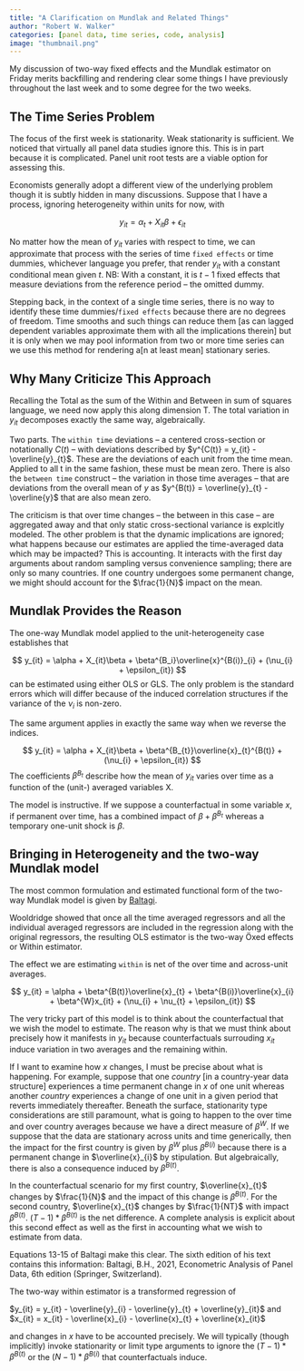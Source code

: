 ```yaml
---
title: "A Clarification on Mundlak and Related Things"
author: "Robert W. Walker"
categories: [panel data, time series, code, analysis]
image: "thumbnail.png"
---
```


My discussion of two-way fixed effects and the Mundlak estimator on Friday merits backfilling and rendering clear some things I have previously throughout the last week and to some degree for the two weeks.

## The Time Series Problem

The focus of the first week is stationarity.  Weak stationarity is sufficient.  We noticed that virtually all panel data studies ignore this.  This is in part because it is complicated.  Panel unit root tests are a viable option for assessing this.

Economists generally adopt a different view of the underlying problem though it is subtly hidden in many discussions.  Suppose that I have a process, ignoring heterogeneity within units for now, with 

$$
y_{it} = \alpha_{t} + X_{it}\beta + \epsilon_{it}
$$

No matter how the mean of $y_{it}$ varies with respect to time, we can approximate that process with the series of time `fixed effects` or time dummies, whichever language you prefer, that render $y_{it}$ with a constant conditional mean given $t$.  NB: With a constant, it is $t-1$ fixed effects that measure deviations from the reference period -- the omitted dummy.

Stepping back, in the context of a single time series, there is no way to identify these time dummies/`fixed effects` because there are no degrees of freedom.  Time smooths and such things can reduce them [as can lagged dependent variables approximate them with all the implications therein] but it is only when we may pool information from two or more time series can we use this method for rendering a[n at least mean] stationary series.

## Why Many Criticize This Approach

Recalling the Total as the sum of the Within and Between in sum of squares language, we need now apply this along dimension T.  The total variation in $y_{it}$ decomposes exactly the same way, algebraically.

Two parts.  The `within time` deviations -- a centered cross-section or notationally $C(t)$ -- with deviations described by $y^{C(t)} = y_{it} - \overline{y}_{t}$.  These are the deviations of each unit from the time mean.  Applied to all t in the same fashion, these must be mean zero.  There is also the `between time` construct -- the variation in those time averages -- that are deviations from the overall mean of $y$ as $y^{B(t)} = \overline{y}_{t} - \overline{y}$ that are also mean zero.

The criticism is that over time changes -- the between in this case -- are aggregated away and that only static cross-sectional variance is explcitly modeled.  The other problem is that the dynamic implications are ignored; what happens because our estimates are applied the time-averaged data which may be impacted?  This is accounting.  It interacts with the first day arguments about random sampling versus convenience sampling; there are only so many countries.  If one country undergoes some permanent change, we might should account for the $\frac{1}{N}$ impact on the mean.

## Mundlak Provides the Reason

The one-way Mundlak model applied to the unit-heterogeneity case establishes that 

$$
y_{it} = \alpha + X_{it}\beta + \beta^{B_i}\overline{x}^{B(i)}_{i} + (\nu_{i} + \epsilon_{it})
$$
can be estimated using either OLS or GLS.  The only problem is the standard errors which will differ because of the induced correlation structures if the variance of the $\nu_{i}$ is non-zero.

The same argument applies in exactly the same way when we reverse the indices.

$$
y_{it} = \alpha + X_{it}\beta + \beta^{B_{t}}\overline{x}_{t}^{B(t)} + (\nu_{i} + \epsilon_{it})
$$
The coefficients $\beta^{B_{t}}$ describe how the mean of $y_{it}$ varies over time as a function of the (unit-) averaged variables X.

The model is instructive.  If we suppose a counterfactual in some variable $x$, if permanent over time, has a combined impact of $\beta + \beta^{B_{t}}$ whereas a temporary one-unit shock is $\beta$.

## Bringing in Heterogeneity and the two-way Mundlak model

The most common formulation and estimated functional form of the two-way Mundlak model is given by [Baltagi](https://www.tandfonline.com/doi/pdf/10.1080/07474938.2023.2178139).

Wooldridge showed that once all the time averaged regressors and all the individual averaged regressors are included in the regression along with the original regressors, the resulting OLS estimator is the two-way Öxed effects or Within estimator.

The effect we are estimating `within` is net of the over time and across-unit averages.

$$
y_{it} = \alpha + \beta^{B(t)}\overline{x}_{t} + \beta^{B(i)}\overline{x}_{i} + \beta^{W}x_{it} + (\nu_{i} + \nu_{t} + \epsilon_{it})
$$

The very tricky part of this model is to think about the counterfactual that we wish the model to estimate.  The reason why is that we must think about precisely how it manifests in $y_{it}$ because counterfactuals surrouding $x_{it}$ induce variation in two averages and the remaining within.

If I want to examine how $x$ changes, I must be precise about what is happening.  For example, suppose that one *country* [in a country-year data structure] experiences a time permanent change in $x$ of one unit whereas another *country* experiences a change of one unit in a given period that reverts immediately thereafter.  Beneath the surface, stationarity type considerations are still paramount, what is going to happen to the over time and over country averages because we have a direct measure of $\beta^{W}$.  If we suppose that the data are stationary across units and time generically, then the impact for the first country is given by $\beta^{W}$ plus $\beta^{B(i)}$ because there is a permanent change in $\overline{x}_{i}$ by stipulation.  But algebraically, there is also a consequence induced by $\beta^{B(t)}$.

In the counterfactual scenario for my first country, $\overline{x}_{t}$ changes by $\frac{1}{N}$ and the impact of this change is $\beta^{B(t)}$.  For the second country, $\overline{x}_{t}$ changes by $\frac{1}{NT}$ with impact $\beta^{B(t)}$.  $(T-1)*\beta^{B(t)}$ is the net difference.  A complete analysis is explicit about this second effect as well as the first in accounting what we wish to estimate from data.

Equations 13-15 of Baltagi make this clear.  The sixth edition of his text contains this information: Baltagi, B.H., 2021, Econometric Analysis of Panel Data, 6th edition (Springer,
Switzerland).

The two-way within estimator is a transformed regression of 

$y_{it} = y_{it} - \overline{y}_{i} - \overline{y}_{t} + \overline{y}_{it}$ and $x_{it} = x_{it} - \overline{x}_{i} - \overline{x}_{t} + \overline{x}_{it}$

and changes in $x$ have to be accounted precisely.  We will typically (though implicitly) invoke stationarity or limit type arguments to ignore the $(T-1)*\beta^{B(t)}$ or the $(N-1)*\beta^{B(i)}$ that counterfactuals induce. 